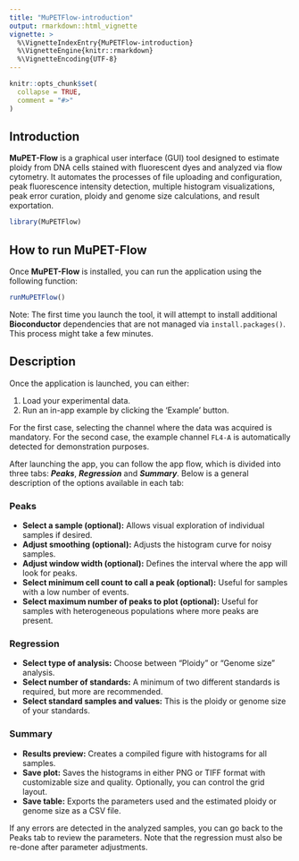 ```yaml
---
title: "MuPETFlow-introduction"
output: rmarkdown::html_vignette
vignette: >
  %\VignetteIndexEntry{MuPETFlow-introduction}
  %\VignetteEngine{knitr::rmarkdown}
  %\VignetteEncoding{UTF-8}
---
```


```r
knitr::opts_chunk$set(
  collapse = TRUE,
  comment = "#>"
)
```

## Introduction

**MuPET-Flow** is a graphical user interface (GUI) tool designed to estimate ploidy from DNA cells stained with fluorescent dyes and analyzed via flow cytometry. It automates the processes of file uploading and configuration, peak fluorescence intensity detection, multiple histogram visualizations, peak error curation, ploidy and genome size calculations, and result exportation.

```r
library(MuPETFlow)
```

## How to run MuPET-Flow

Once **MuPET-Flow** is installed, you can run the application using the following function:

```r
runMuPETFlow()
```
Note: The first time you launch the tool, it will attempt to install additional **Bioconductor** dependencies that are not managed via `install.packages()`. This process might take a few minutes.

## Description

Once the application is launched, you can either:

1. Load your experimental data.
2. Run an in-app example by clicking the 'Example' button.

For the first case, selecting the channel where the data was acquired is mandatory. For the second case, the example channel `FL4-A` is automatically detected for demonstration purposes.

After launching the app, you can follow the app flow, which is divided into three tabs: _**Peaks**_, _**Regression**_ and _**Summary**_.  Below is a general description of the options available in each tab:

### Peaks
* **Select a sample (optional):** Allows visual exploration of individual samples if desired.
* **Adjust smoothing (optional):** Adjusts the histogram curve for noisy samples.
* **Adjust window width (optional):** Defines the interval where the app will look for peaks.
* **Select minimum cell count to call a peak (optional):** Useful for samples with a low number of events.
* **Select maximum number of peaks to plot (optional):** Useful for samples with heterogeneous populations where more peaks are present.

### Regression
* **Select type of analysis:** Choose between "Ploidy" or "Genome size" analysis.
* **Select number of standards:** A minimum of two different standards is required, but more are recommended.
* **Select standard samples and values:** This is the ploidy or genome size of your standards.

### Summary
* **Results preview:** Creates a compiled figure with histograms for all samples.
* **Save plot:** Saves the histograms in either PNG or TIFF format with customizable size and quality. Optionally, you can control the grid layout.
* **Save table:** Exports the parameters used and the estimated ploidy or genome size as a CSV file.

If any errors are detected in the analyzed samples, you can go back to the Peaks tab to review the parameters. Note that the regression must also be re-done after parameter adjustments.
